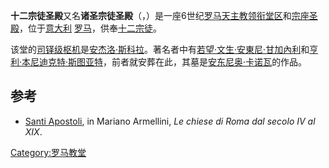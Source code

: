 {{Infobox religious building
|  building_name= 十二宗徒圣殿<br /><small>{{lang|it|Santi XII Apostoli}} {{it icon}}<br/>  {{lang|la|SS. XII Apostolorum}}  {{la icon}}</small>
| image=SS Apostoli 001.jpg
| caption=
| location= {{Flagicon|Italy}} [[意大利|意大利]][[罗马|罗马]]
| geo = {{Coord|41|53|53.18|N|12|28|59.54|E|region:IT_type:landmark|display=inline,title}}
|  religious_affiliation=[[罗马天主教|罗马天主教]]
| status= [[领衔堂区|领衔堂区]]、[[宗座圣殿|宗座圣殿]]
| leadership= Father Mario Peruzzo<ref>[http://www.vicariatusurbis.org/Ente.asp?ID=7  Official website of the vicariate of Rome] {{webarchive|url=https://web.archive.org/web/20100220001112/http://www.vicariatusurbis.org/Ente.asp?ID=7 |date=2010-02-20 }}</ref>
| website= [https://web.archive.org/web/20100220001112/http://www.vicariatusurbis.org/Ente.asp?ID=7  Official website]
| architect= Baccio Pontelli, Carlo Rainaldi, Carlo Fontana
|  architecture_style= [[巴洛克|巴洛克]]
|  groundbreaking= 6世纪
| year_started=1417
|  year_completed=1714
| length= {{convert|75|m|ft}}
| width= {{convert|40|m|ft}}
| width_nave= {{convert|18|m|ft}}
}}
'''十二宗徒圣殿'''又名'''诸圣宗徒圣殿'''（{{lang-it|Santi Dodici Apostoli}}，{{lang-la|SS. XII Apostolorum}}）是一座6世纪[[罗马天主教|罗马天主教]][[领衔堂区|领衔堂区]]和[[宗座圣殿|宗座圣殿]]，位于[[意大利|意大利]] [[罗马|罗马]]，供奉[[十二宗徒|十二宗徒]]。

该堂的[[司铎级枢机|司铎级枢机]]是[[安杰洛·斯科拉|安杰洛·斯科拉]]。著名者中有[[克萊孟十四世|若望·文生·安東尼·甘加內利]]和[[亨利·本尼迪克特·斯图亚特|亨利·本尼迪克特·斯图亚特]]，前者就安葬在此，其墓是[[安东尼奥·卡诺瓦|安东尼奥·卡诺瓦]]的作品。

== 参考 ==
{{reflist}}
* [http://penelope.uchicago.edu/Thayer/I/Gazetteer/Places/Europe/Italy/Lazio/Roma/Rome/churches/_Texts/Armellini/ARMCHI*/2/Trevi.html Santi Apostoli],  in Mariano Armellini, ''Le  chiese di Roma dal secolo IV al XIX''.

{{罗马地标}}
[[Category:罗马教堂|Category:罗马教堂]]
